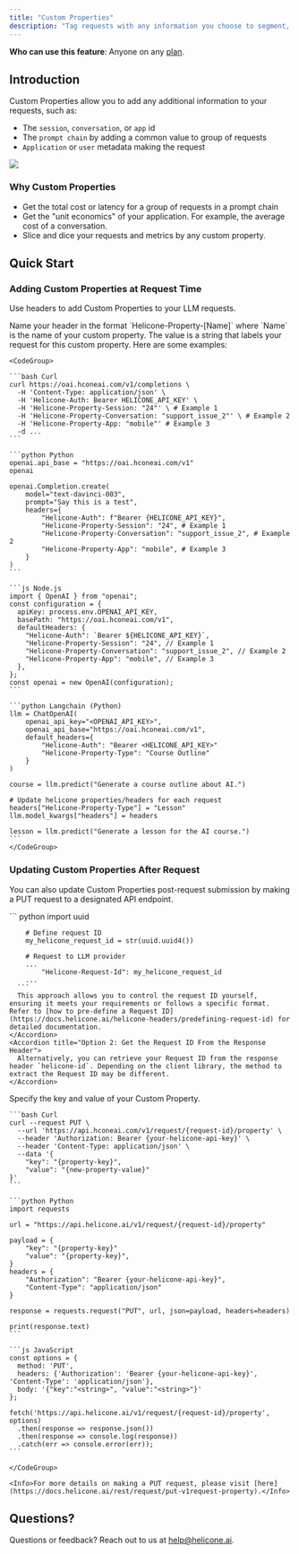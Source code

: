 ```yaml
---
title: "Custom Properties"
description: "Tag requests with any information you choose to segment, analyze, and visualize."
---
```


<Info>**Who can use this feature**: Anyone on any [plan](https://www.helicone.ai/pricing).</Info>


## Introduction

Custom Properties allow you to add any additional information to your requests, such as:

- The `session`, `conversation`, or `app` id
- The `prompt chain` by adding a common value to group of requests
- `Application` or `user` metadata making the request

<Frame caption="Custom Properties appear as headers in the `Request` table. ">
  <img src="/images/example-custom-properties.png" />
</Frame>


### Why Custom Properties

- Get the total cost or latency for a group of requests in a prompt chain
- Get the "unit economics" of your application. For example, the average cost of a conversation.
- Slice and dice your requests and metrics by any custom property.


## Quick Start

### Adding Custom Properties at Request Time

Use headers to add Custom Properties to your LLM requests. 

<Steps>
  <Step title="Define the Header">
    Name your header in the format `Helicone-Property-[Name]` where `Name` is the name of your custom property. 
  </Step>
  <Step title="Define the Value">
    The value is a string that labels your request for this custom property. Here are some examples: 

    <CodeGroup>

    ```bash Curl
    curl https://oai.hconeai.com/v1/completions \
      -H 'Content-Type: application/json' \
      -H 'Helicone-Auth: Bearer HELICONE_API_KEY' \
      -H 'Helicone-Property-Session: "24"' \ # Example 1
      -H 'Helicone-Property-Conversation: "support_issue_2"' \ # Example 2
      -H 'Helicone-Property-App: "mobile"' # Example 3
      -d ...
    ```

    ```python Python
    openai.api_base = "https://oai.hconeai.com/v1"
    openai

    openai.Completion.create(
        model="text-davinci-003",
        prompt="Say this is a test",
        headers={
            "Helicone-Auth": f"Bearer {HELICONE_API_KEY}",
            "Helicone-Property-Session": "24", # Example 1
            "Helicone-Property-Conversation": "support_issue_2", # Example 2
            "Helicone-Property-App": "mobile", # Example 3
        }
    )
    ```

    ```js Node.js
    import { OpenAI } from "openai";
    const configuration = {
      apiKey: process.env.OPENAI_API_KEY,
      basePath: "https://oai.hconeai.com/v1",
      defaultHeaders: {
        "Helicone-Auth": `Bearer ${HELICONE_API_KEY}`,
        "Helicone-Property-Session": "24", // Example 1
        "Helicone-Property-Conversation": "support_issue_2", // Example 2
        "Helicone-Property-App": "mobile", // Example 3
      },
    };
    const openai = new OpenAI(configuration);
    ```

    ```python Langchain (Python)
    llm = ChatOpenAI(
        openai_api_key="<OPENAI_API_KEY>",
        openai_api_base="https://oai.hconeai.com/v1",
        default_headers={
            "Helicone-Auth": "Bearer <HELICONE_API_KEY>"
            "Helicone-Property-Type": "Course Outline"
        }
    )

    course = llm.predict("Generate a course outline about AI.")

    # Update helicone properties/headers for each request
    headers["Helicone-Property-Type"] = "Lesson"
    llm.model_kwargs["headers"] = headers

    lesson = llm.predict("Generate a lesson for the AI course.")
    ```
    </CodeGroup>

  </Step>
</Steps>


### Updating Custom Properties After Request

You can also update Custom Properties post-request submission by making a PUT request to a designated API endpoint. 

<Steps>
  <Step title="Obtain the Request ID">
    <AccordionGroup>
    <Accordion title="Option 1: Pre-define the Request ID">
      ``` python
        import uuid

        # Define request ID
        my_helicone_request_id = str(uuid.uuid4())

        # Request to LLM provider
        ...
            "Helicone-Request-Id": my_helicone_request_id
        ...
      ```
      This approach allows you to control the request ID yourself, ensuring it meets your requirements or follows a specific format. Refer to [how to pre-define a Request ID](https://docs.helicone.ai/helicone-headers/predefining-request-id) for detailed documentation. 
    </Accordion>
    <Accordion title="Option 2: Get the Request ID From the Response Header">
      Alternatively, you can retrieve your Request ID from the response header `helicone-id`. Depending on the client library, the method to extract the Request ID may be different.
    </Accordion>
  </AccordionGroup>
  </Step>
  <Step title="Make a PUT Request">
    Specify the key and value of your Custom Property. 
    <CodeGroup>

    ```bash Curl
    curl --request PUT \
      --url 'https://api.hconeai.com/v1/request/{request-id}/property' \ 
      --header 'Authorization: Bearer {your-helicone-api-key}' \
      --header 'Content-Type: application/json' \
      --data '{
        "key": "{property-key}",
        "value": "{new-property-value}"
    }'
    ```

    ```python Python
    import requests

    url = "https://api.helicone.ai/v1/request/{request-id}/property"

    payload = {
        "key": "{property-key}"
        "value": "{property-key}",
    }
    headers = {
        "Authorization": "Bearer {your-helicone-api-key}",
        "Content-Type": "application/json"
    }

    response = requests.request("PUT", url, json=payload, headers=headers)

    print(response.text)
    ```

    ```js JavaScript
    const options = {
      method: 'PUT',
      headers: {'Authorization': 'Bearer {your-helicone-api-key}', 'Content-Type': 'application/json'},
      body: '{"key":"<string>", "value":"<string>"}'
    };

    fetch('https://api.helicone.ai/v1/request/{request-id}/property', options)
      .then(response => response.json())
      .then(response => console.log(response))
      .catch(err => console.error(err));
    ```

    </CodeGroup>

    <Info>For more details on making a PUT request, please visit [here](https://docs.helicone.ai/rest/request/put-v1request-property).</Info>

  </Step>
</Steps>


## Questions? 

<Tip>Questions or feedback? Reach out to us at [help@helicone.ai](help@helicone.ai). </Tip>
